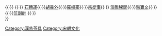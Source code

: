 {{Navbox
|name = 茶具圖贊
|title = 宋·[[審安老人]]《[[茶具圖贊]]》所錄茶器
|state = collapsed

|group1 = 
|list1 =[[File:Teautensils.jpg|无框|center|80px]] {{link-ja|風爐|涼炉|韋鴻臚}}{{·}}{{link-ja|臼 (茶器)|臼|木待制}} {{·}} {{link-ko|茶碾|차갈매|金法曹}}{{·}}  [[石磨|石轉運]]{{·}}[[瓢水杓|胡員外]]{{·}}[[茶篩|羅樞密]]{{·}}[[茶帚|宗從事]]{{·}}  [[茶托|漆雕秘閣]]{{·}}[[茶盞|陶寶文]]{{·}} {{link-ja|湯瓶|ボーフラ|湯提點}}{{·}}[[茶筅|竺副帥]] {{·}}{{link-ja|茶巾|茶巾|司職方}}<br />

}}<noinclude>

[[Category:漢族茶具]]
[[Category:宋朝文化]]
</noinclude>